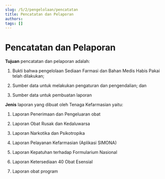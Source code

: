 ```yaml
---
slug: /5/2/pengelolaan/pencatatan
title: Pencatatan dan Pelaporan
authors: 
tags: []
---
```


# Pencatatan dan Pelaporan

**Tujuan** pencatatan dan pelaporan adalah:

1) Bukti bahwa pengelolaan Sediaan Farmasi dan Bahan Medis Habis Pakai telah dilakukan;

2) Sumber data untuk melakukan pengaturan dan pengendalian; dan

3) Sumber data untuk pembuatan laporan

**Jenis** laporan yang dibuat oleh Tenaga Kefarmasian yaitu:

1) Laporan Penerimaan dan Pengeluaran obat

2) Laporan Obat Rusak dan Kedaluwarsa

3) Laporan Narkotika dan Psikotropika

4) Laporan Pelayanan Kefarmasian (Aplikasi SIMONA)

5) Laporan Kepatuhan terhadap Formularium Nasional

6) Laporan Ketersediaan 40 Obat Esensial

7) Laporan obat program

